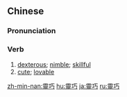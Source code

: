 {{also|灵巧}}
==Chinese==
{{zh-forms|s=灵巧}}

===Pronunciation===
{{zh-pron
|m=língqiǎo
|c=ling4 haau2
|mn=lêng-khá
|cat=v
}}

===Verb===
{{zh-verb}}

# [[dexterous]]; [[nimble]]; [[skillful]]
# [[cute]]; [[lovable]]

{{zh-cat|Advanced}}

[[zh-min-nan:靈巧]]
[[hu:靈巧]]
[[ja:靈巧]]
[[ru:靈巧]]